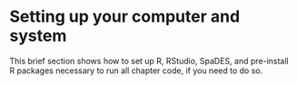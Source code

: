 # Setting up your computer and system {.unnumbered}

This brief section shows how to set up R, RStudio, SpaDES, and
pre-install R packages necessary to run all chapter code, if you need to
do so.

